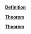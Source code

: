 \providecommand{\Pageref}[1]{\hfill p.\pageref{#1}}
 [**Definition**](#Definition*-4.1)\Pageref{Definition*-4.1}

 [**Theorem**](#Theorem*-4.2)\Pageref{Theorem*-4.2}

 [**Theorem**](#Theorem*-4.3)\Pageref{Theorem*-4.3}

